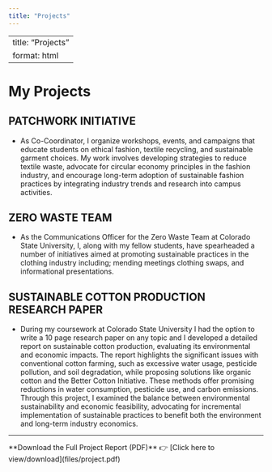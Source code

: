 ```yaml
---
title: "Projects"
---
```


---
title: "Projects"
format: html
---

# My Projects

## **PATCHWORK INITIATIVE**

-   As Co-Coordinator, I organize workshops, events, and campaigns that educate students on ethical fashion, textile recycling, and sustainable garment choices. My work involves developing strategies to reduce textile waste, advocate for circular economy principles in the fashion industry, and encourage long-term adoption of sustainable fashion practices by integrating industry trends and research into campus activities.

## **ZERO WASTE TEAM**

-   As the Communications Officer for the Zero Waste Team at Colorado State University, I, along with my fellow students, have spearheaded a number of initiatives aimed at promoting sustainable practices in the clothing industry including; mending meetings clothing swaps, and informational presentations.

## **SUSTAINABLE COTTON PRODUCTION RESEARCH PAPER**

-   During my coursework at Colorado State University I had the option to write a 10 page research paper on any topic and I developed a detailed report on sustainable cotton production, evaluating its environmental and economic impacts. The report highlights the significant issues with conventional cotton farming, such as excessive water usage, pesticide pollution, and soil degradation, while proposing solutions like organic cotton and the Better Cotton Initiative. These methods offer promising reductions in water consumption, pesticide use, and carbon emissions. Through this project, I examined the balance between environmental sustainability and economic feasibility, advocating for incremental implementation of sustainable practices to benefit both the environment and long-term industry economics.

------------------------------------------------------------------------

\*\*Download the Full Project Report (PDF)\*\*
👉 \[Click here to view/download\](files/project.pdf)
